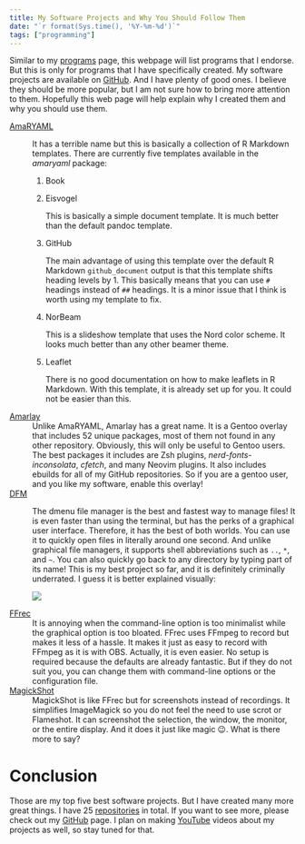 ```yaml
---
title: My Software Projects and Why You Should Follow Them
date: "`r format(Sys.time(), '%Y-%m-%d')`"
tags: ["programming"]
---
```


Similar to my [programs](/programs/) page, this webpage will list programs that I endorse.
But this is only for programs that I have specifically created.
My software projects are available on [GitHub](https://github.com/amarakon).
And I have plenty of good ones.
I believe they should be more popular, but I am not sure how to bring more attention to them.
Hopefully this web page will help explain why I created them and why you should use them.

[AmaRYAML](https://github.com/amarakon/amaryaml)
: It has a terrible name but this is basically a collection of R Markdown templates.
There are currently five templates available in the *amaryaml* package:

    1. Book
    1. Eisvogel
    
       This is basically a simple document template.
       It is much better than the default pandoc template.
    
    1. GitHub
    
       The main advantage of using this template over the default R Markdown `github_document` output is that this template shifts heading levels by 1.
       This basically means that you can use `#` headings instead of `##` headings.
       It is a minor issue that I think is worth using my template to fix.
    
    1. NorBeam
    
       This is a slideshow template that uses the Nord color scheme.
       It looks much better than any other beamer theme.
    
    1. Leaflet

       There is no good documentation on how to make leaflets in R Markdown.
       With this template, it is already set up for you.
       It could not be easier than this.

[Amarlay](https://github.com/amarakon/amarlay)
: Unlike AmaRYAML, Amarlay has a great name.
It is a Gentoo overlay that includes 52 unique packages, most of them not found in any other repository.
Obviously, this will only be useful to Gentoo users.
The best packages it includes are Zsh plugins, *nerd-fonts-inconsolata*, *cfetch*, and many Neovim plugins.
It also includes ebuilds for all of my GitHub repositories.
So if you are a gentoo user, and you like my software, enable this overlay!

[DFM](https://github.com/amarakon/dfm)
: The dmenu file manager is the best and fastest way to manage files!
It is even faster than using the terminal, but has the perks of a graphical user interface.
Therefore, it has the best of both worlds.
You can use it to quickly open files in literally around one second.
And unlike graphical file managers, it supports shell abbreviations such as `..`, `*`, and `~`.
You can also quickly go back to any directory by typing part of its name!
This is my best project so far, and it is definitely criminally underrated.
I guess it is better explained visually:

    ![](/images/dfm.gif)

[FFrec](https://github.com/amarakon/ffrec)
: It is annoying when the command-line option is too minimalist while the graphical option is too bloated.
FFrec uses FFmpeg to record but makes it less of a hassle.
It makes it just as easy to record with FFmpeg as it is with OBS.
Actually, it is even easier.
No setup is required because the defaults are already fantastic.
But if they do not suit you, you can change them with command-line options or the configuration file.

[MagickShot](https://github.com/amarakon/magickshot)
: MagickShot is like FFrec but for screenshots instead of recordings.
It simplifies ImageMagick so you do not feel the need to use scrot or Flameshot.
It can screenshot the selection, the window, the monitor, or the entire display.
And it does it just like magic 😉.
What is there more to say?

# Conclusion

Those are my top five best software projects.
But I have created many more great things.
I have 25 [repositories](https://github.com/amarakon?tab=repositories) in total.
If you want to see more, please check out my [GitHub](https://github.com/amarakon) page.
I plan on making [YouTube](https://vid.puffyan.us/channel/UCbZc671K2NxNbr1Kfqz6Fmg) videos about my projects as well, so stay tuned for that.
